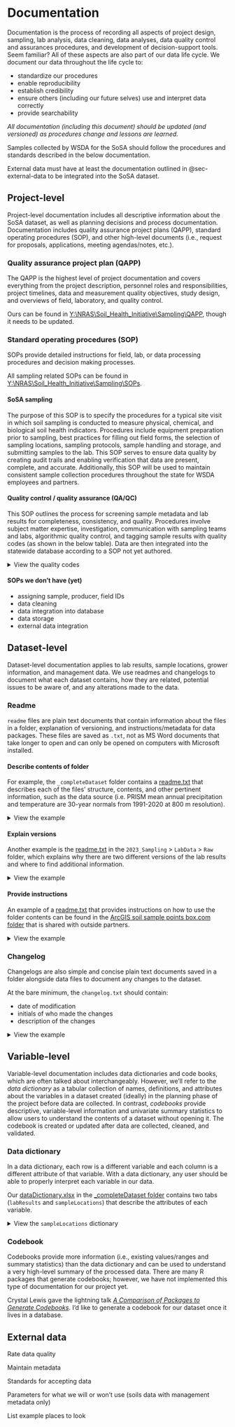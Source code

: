 # Documentation

Documentation is the process of recording all aspects of project design, sampling, lab analysis, data cleaning, data analyses, data quality control and assurances procedures, and development of decision-support tools. Seem familiar? All of these aspects are also part of our data life cycle. We document our data throughout the life cycle to:

-   standardize our procedures
-   enable reproducibility
-   establish credibility
-   ensure others (including our future selves) use and interpret data correctly
-   provide searchability

*All documentation (including this document) should be updated (and versioned) as procedures change and lessons are learned.*

Samples collected by WSDA for the SoSA should follow the procedures and standards described in the below documentation.

External data must have at least the documentation outlined in @sec-external-data to be integrated into the SoSA dataset.

## Project-level

Project-level documentation includes all descriptive information about the SoSA dataset, as well as planning decisions and process documentation. Documentation includes quality assurance project plans (QAPP), standard operating procedures (SOP), and other high-level documents (i.e., request for proposals, applications, meeting agendas/notes, etc.).

### Quality assurance project plan (QAPP)

The QAPP is the highest level of project documentation and covers everything from the project description, personnel roles and responsibilities, project timelines, data and measurement quality objectives, study design, and overviews of field, laboratory, and quality control.

Ours can be found in [Y:\\NRAS\\Soil_Health_Initiative\\Sampling\\QAPP](Y:\NRAS\Soil_Health_Initiative\Sampling\QAPP), though it needs to be updated.

### Standard operating procedures (SOP)

SOPs provide detailed instructions for field, lab, or data processing procedures and decision making processes.

All sampling related SOPs can be found in [Y:\\NRAS\\Soil_Health_Initiative\\Sampling\\SOPs](Y:\NRAS\Soil_Health_Initiative\Sampling\SOPs).

#### SoSA sampling

The purpose of this SOP is to specify the procedures for a typical site visit in which soil sampling is conducted to measure physical, chemical, and biological soil health indicators. Procedures include equipment preparation prior to sampling, best practices for filling out field forms, the selection of sampling locations, sampling protocols, sample handling and storage, and submitting samples to the lab. This SOP serves to ensure data quality by creating audit trails and enabling verification that data are present, complete, and accurate. Additionally, this SOP will be used to maintain consistent sample collection procedures throughout the state for WSDA employees and partners.

#### Quality control / quality assurance (QA/QC)

This SOP outlines the process for screening sample metadata and lab results for completeness, consistency, and quality. Procedures involve subject matter expertise, investigation, communication with sampling teams and labs, algorithmic quality control, and tagging sample results with quality codes (as shown in the below table). Data are then integrated into the statewide database according to a SOP not yet authored.

::: {.content-visible when-format="html"}

<details>

<summary>View the quality codes</summary>

+---------------+---------------+----------------------------------------+---------------------------+
| **Code**      | **Tag**       | **Description**                        | **Inclusion in analyses** |
+===============+===============+========================================+===========================+
| **0**         | Excellent     | Met lab's and WSDA's QC criteria       | Yes                       |
+---------------+---------------+----------------------------------------+---------------------------+
| **100**       | Estimate      | Interpolated missing value             | Yes                       |
+---------------+---------------+----------------------------------------+---------------------------+
| **110**       | Derived       | Derived from an estimated value        | Yes                       |
+---------------+---------------+----------------------------------------+---------------------------+
| **120**       | Suspect       | Z-score is ≥ \|3\|                     | Yes                       |
+---------------+---------------+----------------------------------------+---------------------------+
| **130**       | Calculated ND | Calculated value using at least one ND | Yes                       |
+---------------+---------------+----------------------------------------+---------------------------+
| **140**       | Non-detect    | Below the method detection limit       | No                        |
+---------------+---------------+----------------------------------------+---------------------------+
| **160**       | Poor          | Did not meet lab's QC criteria         | No                        |
+---------------+---------------+----------------------------------------+---------------------------+
| **180**       | Outlier       | Outlier, designated by soil scientist  | No                        |
+---------------+---------------+----------------------------------------+---------------------------+
| **200**       | Unknown       | External dataset                       | Yes                       |
+---------------+---------------+----------------------------------------+---------------------------+

: {.striped}

</details>

:::

#### SOPs we don't have (yet)

-   assigning sample, producer, field IDs
-   data cleaning
-   data integration into database
-   data storage
-   external data integration

## Dataset-level

Dataset-level documentation applies to lab results, sample locations, grower information, and management data. We use readmes and changelogs to document what each dataset contains, how they are related, potential issues to be aware of, and any alterations made to the data.

### Readme {#sec-readme}

`readme` files are plain text documents that contain information about the files in a folder, explanation of versioning, and instructions/metadata for data packages. These files are saved as `.txt`, not as MS Word documents that take longer to open and can only be opened on computers with Microsoft installed.

#### Describe contents of folder

For example, the `_completeDataset` folder contains a [readme.txt](Y:\NRAS\Soil_Health_Initiative\Sampling_completeDataset\readme.txt) that describes each of the files' structure, contents, and other pertinent information, such as the data source (i.e. PRISM mean annual precipitation and temperature are 30-year normals from 1991-2020 at 800 m resolution).

::: {.content-visible when-format="html"}

<details>

<summary>View the example</summary>

```         
2020-2023_labResults_wide has one sample per row with each measurement as a separate column.

2020-2023_labResults_long has one result per row with columns for sample identification, measurement name, result value, quality code, and lab.
This spreadsheet also contains a second tab that describes the quality codes.

2020-2023_sampleLocations has the coordinates, PRISM mean annual precipitation and mean annual temperature (800 m resolution, 30-year normals, 1991-2020), and SHI strata.

dataDictionary lists each variable with its short name (variable name without units), description, indicator type (chemical, physical, biological), unit (if applicable), label, and data type.
This spreadsheet also contains a second tab that describes the variables in the sampleLocations spreadsheet.

scbg_producerId_recode lists all SCBG fields with original SCBG assigned producer ID and new WSDA producer ID

allFarmInfo lists all participating farm names, producer names, producer IDs, field names, field IDs, and county

exampleData.csv contains 100 random samples that have been anonymized with fake sampleIDs, county, farm, producer, and field names. WSU SCBG samples are excluded, as are the 0-6in to 6-12in WSDA samples.
```
</details>

:::

#### Explain versions

Another example is the [readme.txt](Y:\NRAS\Soil_Health_Initiative\Sampling\2023_Sampling\LabData\Raw\readme.txt) in the `2023_Sampling` \> `LabData` \> `Raw` folder, which explains why there are two different versions of the lab results and where to find additional information.

::: {.content-visible when-format="html"}

<details>

<summary>View the example</summary>

```         
2023-08-21
2023_WSDASoilHealth_v1.xlsx has errors. See email for details.
'          'v2.xlsx still has some errors, that are cleaned up in the R scripts.
```

</details>

:::

#### Provide instructions

An example of a [readme.txt](https://app.box.com/s/jl714sbos0jus6mr9zesqsfpv718j783) that provides instructions on how to use the folder contents can be found in the [ArcGIS soil sample points box.com folder](https://app.box.com/s/4d6xg8q5dr1cjjoxver0g3h35d3s3bao) that is shared with outside partners.

::: {.content-visible when-format="html"}

<details>

<summary>View the example</summary>

```         
Template for Soil Sample Points ArcGIS

2023-06-01

Jadey Ryan | Washington State Department of Agriculture (WSDA)
jryan@agr.wa.gov

Purpose:
To provide a template for ESRI ArcGIS data entry and management for soil sampling projects.

Folder contents:
- README.txt describes the folder contents and provides general instructions.
- Template_SoilSamplePoints.aprx is an ArcGIS Project File should allow you to open the project in ArcGIS Pro.
- Template_SoilSamplePoints.gdb is a file geodatabase, which you can open in ArcGIS Pro or ArcGIS Online.
- crop_domain.csv provides WSDA approved crop types to use in ArcGIS 'Table to Domain' geoprocessing tool. We highly recommend using attribute domains, which are rules to enforce data integrity by limiting the field type and choices of an attribute field.
- 923_NRAS_SoilHealthSOP_WEB.pdf is WSDA's Standard Operating Procedure for soil sampling. The appendices contain instructions for the GIS workflow of soil sampling.
- /Screenshots/Feature_Layer_Offline_Editing.png shows the checkboxes required for editing.
- /Screenshots/Configure_Forms.png shows where to click within a Web Map to open the Field Maps form editor.
- /Screenshots/Table_to_Domain.png is an example of how to use the 'Table to Domain' geoprocessing tool with the crop_domain.csv.
- /Screenshots/FieldMapsForm_*.png are examples of the Field Maps form structure, which can be created in ArcGIS Online.
- WaSHI_SoilSeries_REST_Service is an internet shortcut to the URL for the Washington clipped soil series, originating from NRCS gSSURGO. When compositing multiple samples together from one field, we recommend keeping all sample points within one soil series to reduce variability in the composite samples.
- The other folders (Index, GpMessages, ImportLog, .backups) are part of the ArcGIS Pro project and can be ignored.

Instructions:
1. Open Template_SoilSamplePoints.aprx.
2. Update attribute fields and domains to work with your project.
3. Update symbology, labels, visibility scale, popups, etc. The symbology of the sample points currently defaults to red when the 'Show/Hide Field Form' attribute is still 'Hide' or 'NULL'. When the sampler collects the sample and changes this attribute to 'Show', the point will turn yellow to indicate the sample has been collected.
4. Share as Feature Layer and create a Web Map to allow others access to this map.
5. Open the map in ArcGIS Online and click on 'Forms' in the right toolbar to configure your Field Maps form.
6. Use the /Screenshots/FieldMapsForm_*.pngs as a guide, but adapt the field form structure to suit your project.

Offline Areas:
- If you anticipate needing to sample without cellular service or wifi access: 1) Open the hosted feature layer, 2) Click 'Settings' 3) Confirm 'Enable Sync' is turned on.
- If you need the Soil Series layer, you will need to configure two separate Web Maps: one with and one without. This is because the WaSHI_SoilSeries_REST_Service is not allowed in Web Maps with 'Enable Sync' turned on. 
- Alternatively, you can create your own Soil Series layer and host it as a feature layer in your own organization.

Resources:
- WSDA Soil Health YouTube channel: https://www.youtube.com/playlist?list=PL0pB20prk7Ni1daEYiEEXSWy8CfwO34FC
- WSDA WaSHI_SoilSeries MapServer: https://fortress.wa.gov/agr/gis/wsdagis/rest/services/NRAS/WaSHI_SoilSeries/MapServer
- Introduction to attribute domains: https://pro.arcgis.com/en/pro-app/latest/help/data/geodatabases/overview/an-overview-of-attribute-domains.htm
- Introducing smart forms in ArcGIS Field Maps: https://www.esri.com/arcgis-blog/products/field-maps/field-mobility/introducing-arcgis-smart-forms/
```

</details>
:::

### Changelog

Changelogs are also simple and concise plain text documents saved in a folder alongside data files to document any changes to the dataset.

At the bare minimum, the `changelog.txt` should contain:

-   date of modification
-   initials of who made the changes
-   description of the changes

::: {.content-visible when-format="html"}

<details>

<summary>View the example</summary>

```         
Contents of changelog.txt in _completeDataset folder:

2022-12-15 JR standardized texture classes (title case, no extra white space) and converted texture, county, and crop to factor types.
2023-01-03 JR corrected error in 2022 WSDA bulk density measurements in 2022-11-01_soiltestData_manualCleanup.xlsx.
2023-03-02 JR recoded SCBG producer IDs to match WSDA format and cleaned up farm/producer names and IDs. See new scbg_producerId_recode.csv for list.
2023-03-07 JR corrected Okanogan producer and field names (Devany, Townsend).
2023-03-21 JR corrected cropType "Fallow, Idle" to "Fallow" and 2021 SCBG "Pea" samples to "Pea, Dry", updated Crop Group column. Updated results and sample locations spreadsheets.
2023-07-13 JR added labID to labResults datasets and updated dataDictionary accordingly. 
2023-08-21 JR added 2023 data and updated dataDictionary sample_locations tab.
2023-08-27 JR corrected SCBG pulse samples crop from "Pea" to "Pea, Dry".
2023-08-30 JR added an anonymized dataset (100 samples from 2022-2023).
2023-09-05 JR added labID to 2023 results.
2023-09-06 JR added sampling organization column to make impact tracking easier. Fixed merge issue that was causing the loss of some producer IDs. Add "County" to relevant CD names.
2023-11-14 JR switched from .RData to .RDS file type so users can assign a new name when loading the data into R with `data_wide <- readRDS("2020-2023_labResults_wide.RDS")`.
2023-11-14 JR added sampling dates and depths to all 877 samples. See addSampleDepthsDates for R script. 
2023-12-08 JR corrected CropGroup from Fallow to Cereal Grain for samples with CropType of Fallow, Wheat in 2020-2023_sampleLocations.csv.
```

</details>
:::

## Variable-level

Variable-level documentation includes data dictionaries and code books, which are often talked about interchangeably. However, we'll refer to the *data dictionary* as a tabular collection of names, definitions, and attributes about the variables in a dataset created (ideally) in the planning phase of the project before data are collected. In contrast, *codebooks* provide descriptive, variable-level information and univariate summary statistics to allow users to understand the contents of a dataset without opening it. The codebook is created or updated after data are collected, cleaned, and validated.

### Data dictionary

In a data dictionary, each row is a different variable and each column is a different attribute of that variable. With a data dictionary, any user should be able to properly interpret each variable in our data.

Our [dataDictionary.xlsx](Y:\NRAS\Soil_Health_Initiative\Sampling_completeDataset\dataDictionary.xlsx) in the [\_completeDataset folder](Y:\NRAS\Soil_Health_Initiative\Sampling_completeDataset) contains two tabs (`labResults` and `sampleLocations`) that describe the attributes of each variable.

::: {.content-visible when-format="html"}

<details>

<summary>View the `sampleLocations` dictionary</summary>

+-------------+-------------------------------------------------+-----------------+-----------+
| variable    | description                                     | unit            | dataType  |
+=============+=================================================+=================+===========+
| year        | Year the sample was collected                   |                 | Numeric   |
+-------------+-------------------------------------------------+-----------------+-----------+
| county      | County of the sampled field                     |                 | Character |
+-------------+-------------------------------------------------+-----------------+-----------+
| sampleId    | Sample identification code                      |                 | Character |
+-------------+-------------------------------------------------+-----------------+-----------+
| cropGroup   | Crop group of the sampled field                 |                 | Character |
+-------------+-------------------------------------------------+-----------------+-----------+
| cropType    | Crop type of the sampled field                  |                 | Character |
+-------------+-------------------------------------------------+-----------------+-----------+
| stratum     | Soil Health Institute stratum                   |                 | Character |
+-------------+-------------------------------------------------+-----------------+-----------+
| MAP_mm.year | OSU PRISM mean annual precipitation             | mm/year         | Numeric   |
|             |                                                 |                 |           |
|             | 30-year normals (1991-2020) at 800 m resolution |                 |           |
+-------------+-------------------------------------------------+-----------------+-----------+
| MAT_c       | OSU PRISM mean annual temperature               | degrees C       | Numeric   |
|             |                                                 |                 |           |
|             | 30-year normals (1991-2020) at 800 m resolution |                 |           |
+-------------+-------------------------------------------------+-----------------+-----------+
| longitude   | Longitude of sample point, WGS84                | decimal degrees | Numeric   |
+-------------+-------------------------------------------------+-----------------+-----------+
| latitude    | Latitude of sample point, WGS84                 | decimal degrees | Numeric   |
+-------------+-------------------------------------------------+-----------------+-----------+

: {.striped}

</details>

:::

### Codebook

Codebooks provide more information (i.e., existing values/ranges and summary statistics) than the data dictionary and can be used to understand a very high-level summary of the processed data. There are many R packages that generate codebooks; however, we have not implemented this type of documentation for our project yet.

Crystal Lewis gave the lightning talk [*A Comparison of Packages to Generate Codebooks*](https://github.com/Cghlewis/codebook-pkg-comparison). I'd like to generate a codebook for our dataset once it lives in a database.

## External data {#sec-external-data}

Rate data quality

Maintain metadata

Standards for accepting data

Parameters for what we will or won't use (soils data with management metadata only)

List example places to look
